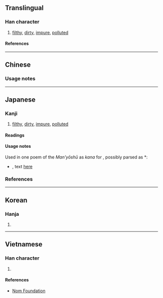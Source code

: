 {{also|汚|污}}
{{character info/new}}
==Translingual==

===Han character===
{{Han char|rn=85|rad=水|as=03|sn=6|four=31140|canj=EMD|ids=⿰氵于}}

# [[filthy]], [[dirty]], [[impure]], [[polluted]]

====References====
{{Han ref|kx=0605.130|dkj=17132|dj=0999.050|hdz=31550.070|uh=6C59}}

----

==Chinese==
{{zh-see|污}}

===Usage notes===
{{Chinese-region variant characters|汙|污}}

----

==Japanese==

===Kanji===
{{ja-kanji|grade=|rs=水03}}

# [[filthy]], [[dirty]], [[impure]], [[polluted]]

====Readings====
{{ja-readings
|goon=う
|kanon=お<を
|kanyoon=わ
|kun=きたな-い, けが-す, けが-れる, とごす, けが-らわし.い, よご-す, よご-れる
}}

====Usage notes====
Used in one poem of the ''Man'yōshū'' as {{m|ja|借音|tr=shakuon}} ''kana'' for {{IPAfont|⟨u⟩}}, possibly parsed as *{{IPAchar|/wu/}}:
* {{RQ:Manyoshu|5|837}}, text [http://jti.lib.virginia.edu/japanese/manyoshu/Man5Yos.html#837 here]
*: {{ja-usex|m=波流能努尓 奈久夜'''汙'''隅比須 奈都氣牟得 和何弊能曽能尓 '''汙'''米何波奈佐久　<sub>(笇師 志%氏 大道)</sub>|m_kana=はるののに なくや'''う'''ぐひす なつけむと わがへのそのに '''う'''めがはなさく　<sub>(さんし し%きの おほみち)</sub>|春の野に鳴くや鶯なつけむと我が家の園に梅が花%咲く|はる の の に なく や うぐひす なつけむ と わが へ の その に うめ が はな%-さく|rom=haru no no ni naku ya '''u'''guisu natsukemu to waga e no sono ni '''u'''me ga hana-saku (Sanshi Shiki no Ōmichi)|The warbler singing in the unplowed springtime fields―that it be content to live close at hand the plum blooms in my arbor now. (Master of Computation Shiki no Ōmichi)<ref>{{cite-book|1998|Edwin A. Cranston|The Gem-Glistening Cup|series=Volume 1 of A Waka Anthology|edition=illustrated, reprint|publisher=Stanford University Press|isbn=0804731578|page=546}}</ref>|sort=う}}

===References===
<references/>

----

==Korean==

===Hanja===
{{ko-hanja|오}}

# {{rfdef|ko|sort=水03}}

----

==Vietnamese==

===Han character===
{{vi-readings|rs=水03|reading=ô}}

# {{rfdef|vi|sort=水03}}

====References====
* [http://nomfoundation.org/common/nom_details.php?codepoint=6c59 Nom Foundation]